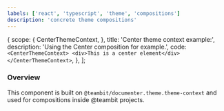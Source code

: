 ```yaml
---
labels: ['react', 'typescript', 'theme', 'compositions']
description: 'concrete theme compositions'
---
```


  {
    scope: {
      CenterThemeContext,
    },
    title: 'Center theme context example:',
    description: 'Using the Center composition for example.',
    code: `
      <CenterThemeContext>
        <div>This is a center element</div>
      </CenterThemeContext>
      `,
  },
];

### Overview

This component is built on `@teambit/documenter.theme.theme-context` and used for compositions inside @teambit projects.

